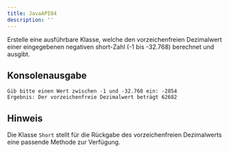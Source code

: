 ```yaml
---
title: JavaAPI04
description: ''
---
```



Erstelle eine ausführbare Klasse, welche den vorzeichenfreien Dezimalwert einer
eingegebenen negativen short-Zahl (-1 bis -32.768) berechnet und ausgibt.

## Konsolenausgabe

```console
Gib bitte einen Wert zwischen -1 und -32.768 ein: -2854
Ergebnis: Der vorzeichenfreie Dezimalwert beträgt 62682
```

## Hinweis

Die Klasse `Short` stellt für die Rückgabe des vorzeichenfreien Dezimalwerts
eine passende Methode zur Verfügung.

<Exercise pullRequest="33" branchSuffix="java-api/04" />
